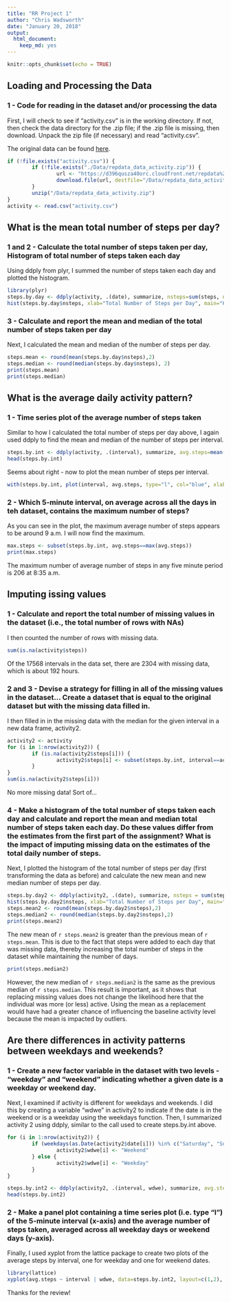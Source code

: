 ```yaml
---
title: "RR Project 1"
author: "Chris Wadsworth"
date: "January 20, 2018"
output: 
  html_document: 
    keep_md: yes
---
```


```r
knitr::opts_chunk$set(echo = TRUE)
```

## Loading and Processing the Data

### 1 - Code for reading in the dataset and/or processing the data

First, I will check to see if "activity.csv" is in the working directory.  If not, then check the data directory for the .zip file; if the .zip file is missing, then download.  Unpack the zip file (if necessary) and read "activity.csv".

The original data can be found [here](https://d396qusza40orc.cloudfront.net/repdata%2Fdata%2Factivity.zip).

```r
if (!file.exists("activity.csv")) {
        if (!file.exists("./Data/repdata_data_activity.zip")) {
                url <- "https://d396qusza40orc.cloudfront.net/repdata%2Fdata%2Factivity.zip"
                download.file(url, destfile="/Data/repdata_data_activity.zip", mode="wb")
        }
        unzip("/Data/repdata_data_activity.zip")
}
activity <- read.csv("activity.csv")
```

## What is the mean total number of steps per day?

### 1 and 2 - Calculate the total number of steps taken per day, Histogram of total number of steps taken each day
Using ddply from plyr, I summed the number of steps taken each day and plotted the histogram.

```r
library(plyr)
steps.by.day <- ddply(activity, .(date), summarize, nsteps=sum(steps, na.rm=TRUE))
hist(steps.by.day$nsteps, xlab="Total Number of Steps per Day", main="Histogram of Total Number of Steps per Day", col="red")
```

### 3 - Calculate and report the mean and median of the total number of steps taken per day

Next, I calculated the mean and median of the number of steps per day.

```r
steps.mean <- round(mean(steps.by.day$nsteps),2)
steps.median <- round(median(steps.by.day$nsteps), 2)
print(steps.mean)
print(steps.median)
```

## What is the average daily activity pattern?

### 1 - Time series plot of the average number of steps taken

Similar to how I calculated the total number of steps per day above, I again used ddply to find the mean and median of the number of steps per interval.

```r
steps.by.int <- ddply(activity, .(interval), summarize, avg.steps=mean(steps, na.rm=TRUE), med.steps = median(steps, na.rm=TRUE))
head(steps.by.int)
```

Seems about right - now to plot the mean number of steps per interval.

```r
with(steps.by.int, plot(interval, avg.steps, type="l", col="blue", xlab = "Interval", ylab="Number of Steps", main = "Average Number of Steps per Interval"))
```

### 2 - Which 5-minute interval, on average across all the days in teh dataset, contains the maximum number of steps?

As you can see in the plot, the maximum average number of steps appears to be around 9 a.m.  I will now find the maximum.

```r

max.steps <- subset(steps.by.int, avg.steps==max(avg.steps))
print(max.steps)

```

The maximum number of average number of steps in any five minute period is 206 at 8:35 a.m.

## Imputing issing values

### 1 - Calculate and report the total number of missing values in the dataset (i.e., the total number of rows with NAs)

I then counted the number of rows with missing data.

```r
sum(is.na(activity$steps))
```

Of the 17568 intervals in the data set, there are 2304 with missing data, which is about 192 hours.  

### 2 and 3 - Devise a strategy for filling in all of the missing values in the dataset... Create a dataset that is equal to the original dataset but with the missing data filled in.

I then filled in in the missing data with the median for the given interval in a new data frame, activity2.  

```r
activity2 <- activity
for (i in 1:nrow(activity2)) {
        if (is.na(activity2$steps[i])) {
                activity2$steps[i] <- subset(steps.by.int, interval==activity2$interval[i])$med.steps
        }
}
sum(is.na(activity2$steps[i]))
```

No more missing data!  Sort of...

### 4 - Make a histogram of the total number of steps taken each day and calculate and report the mean and median total number of steps taken each day.  Do these values differ from the estimates from the first part of the assignment? What is the impact of imputing missing data on the estimates of the total daily number of steps.

Next, I plotted the histogram of the total number of steps per day (first transforming the data as before) and calculate the new mean and new median number of steps per day.

```r
steps.by.day2 <- ddply(activity2, .(date), summarize, nsteps = sum(steps))
hist(steps.by.day2$nsteps, xlab="Total Number of Steps per Day", main="Histogram of Total Number of Steps per Day", col="purple")
steps.mean2 <- round(mean(steps.by.day2$nsteps),2)
steps.median2 <- round(median(steps.by.day2$nsteps),2)
print(steps.mean2)
```

The new mean of `r steps.mean2` is greater than the previous mean of `r steps.mean`.  This is due to the fact that steps were added to each day that was missing data, thereby increasing the total number of steps in the dataset while maintaining the number of days.

```r
print(steps.median2)
```

However, the new median of `r steps.median2` is the same as the previous median of `r steps.median`.  This result is important, as it shows that replacing missing values does not change the likelihood here that the individual was more (or less) active.  Using the mean as a replacement would have had a greater chance of influencing the baseline activity level because the mean is impacted by outliers.

## Are there differences in activity patterns between weekdays and weekends?

### 1 - Create a new factor variable in the dataset with two levels - "weekday" and "weekend" indicating whether a given date is a weekday or weekend day.

Next, I examined if activity is different for weekdays and weekends.  I did this by creating a variable "wdwe" in activity2 to indicate if the date is in the weekend or is a weekday using the weekdays function.  Then, I summarized activity 2 using ddply, similar to the call used to create steps.by.int above.

```r
for (i in 1:nrow(activity2)) {
        if (weekdays(as.Date(activity2$date[i])) %in% c("Saturday", "Sunday")) {
                activity2$wdwe[i] <- "Weekend"
        } else {
                activity2$wdwe[i] <- "Weekday"
        }
}

steps.by.int2 <- ddply(activity2, .(interval, wdwe), summarize, avg.steps=mean(steps))
head(steps.by.int2)
```

### 2 - Make a panel plot containing a time series plot (i.e. type "l") of the 5-minute interval (x-axis) and the average number of steps taken, averaged across all weekday days or weekend days (y-axis).

Finally, I used xyplot from the lattice package to create two plots of the average steps by interval, one for weekday and one for weekend dates.

```r
library(lattice)
xyplot(avg.steps ~ interval | wdwe, data=steps.by.int2, layout=c(1,2), xlab="Interval", ylab="Average Number of Steps", main="Average Number of Steps per Interval for Weekends and Weekdays", type="l")
```

Thanks for the review!